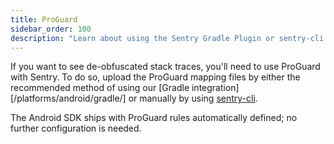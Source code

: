 ```yaml
---
title: ProGuard
sidebar_order: 100
description: "Learn about using the Sentry Gradle Plugin or sentry-cli to upload ProGuard/R8 mappings, source bundle, and native symbols to Sentry."
---
```


If you want to see de-obfuscated stack traces, you'll need to use ProGuard with Sentry. To do so, upload the ProGuard mapping files by either the recommended method of using our [Gradle integration][/platforms/android/gradle/] or manually by using [sentry-cli](/product/cli/dif/#proguard-mapping-upload).

<Note>

The Android SDK ships with ProGuard rules automatically defined; no further configuration is needed.

</Note>
